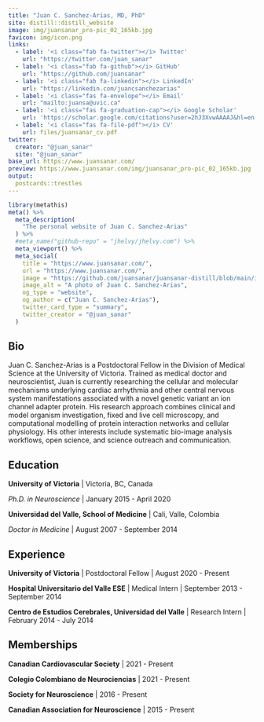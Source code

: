 ```yaml
---
title: "Juan C. Sanchez-Arias, MD, PhD"
site: distill::distill_website
image: img/juansanar_pro-pic_02_165kb.jpg
favicon: img/icon.png 
links:
  - label: '<i class="fab fa-twitter"></i> Twitter'
    url: "https://twitter.com/juan_sanar"
  - label: '<i class="fab fa-github"></i> GitHub'
    url: "https://github.com/juansanar"
  - label: '<i class="fab fa-linkedin"></i> LinkedIn'
    url: "https://linkedin.com/juancsanchezarias"
  - label: '<i class="fas fa-envelope"></i> Email'
    url: "mailto:juansa@uvic.ca"
  - label: '<i class="fas fa-graduation-cap"></i> Google Scholar'
    url: 'https://scholar.google.com/citations?user=2hJ3XvwAAAAJ&hl=en'
  - label: '<i class="fas fa-file-pdf"></i> CV'
    url: files/juansanar_cv.pdf
twitter:
  creator: "@juan_sanar"
  site: "@juan_sanar"
base_url: https://www.juansanar.com/
preview: https://www.juansanar.com/img/juansanar_pro-pic_02_165kb.jpg
output:
  postcards::trestles
---
```


```r
library(metathis)
meta() %>%
  meta_description(
    "The personal website of Juan C. Sanchez-Arias"
  ) %>%
  #meta_name("github-repo" = "jhelvy/jhelvy.com") %>%
  meta_viewport() %>%
  meta_social(
    title = "https://www.juansanar.com/",
    url = "https://www.juansanar.com/",
    image = "https://github.com/juansanar/juansanar-distill/blob/main/img/juansanar_pro-pic_02_165kb.jpg",
    image_alt = "A photo of Juan C. Sanchez-Arias",
    og_type = "website",
    og_author = c("Juan C. Sanchez-Arias"),
    twitter_card_type = "summary",
    twitter_creator = "@juan_sanar"
  )
```
 
## Bio

Juan C. Sanchez-Arias is a Postdoctoral Fellow in the Division of Medical Science at the University of Victoria. Trained as medical doctor and neuroscientist, Juan is currently researching the cellular and molecular mechanisms underlying cardiac arrhythmia and other central nervous system manifestations associated with a novel genetic variant an ion channel adapter protein. His research approach combines clinical and model organism investigation, fixed and live cell microscopy, and computational modelling of protein interaction networks and cellular physiology. His other interests include systematic bio-image analysis workflows, open science, and science outreach and communication.

## Education

**University of Victoria** | Victoria, BC, Canada

*Ph.D. in Neuroscience* | January 2015 - April 2020

**Universidad del Valle, School of Medicine** | Cali, Valle, Colombia

*Doctor in Medicine* | August 2007 - September 2014

## Experience

**University of Victoria** | Postdoctoral Fellow | August 2020 - Present

**Hospital Universitario del Valle ESE** | Medical Intern | September 2013 - September 2014

**Centro de Estudios Cerebrales, Universidad del Valle** | Research Intern | February 2014 - July 2014

## Memberships

**Canadian Cardiovascular Society** | 2021 - Present

**Colegio Colombiano de Neurociencias** | 2021 - Present

**Society for Neuroscience** | 2016 - Present

**Canadian Association for Neuroscience** | 2015 - Present


